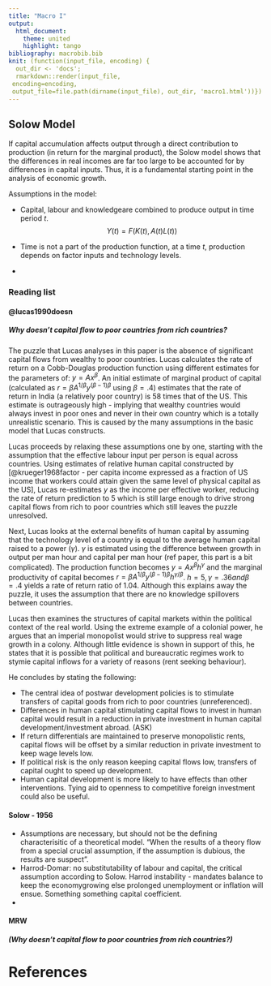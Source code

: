 ```yaml
---
title: "Macro I"
output: 
  html_document:
    theme: united
    highlight: tango
bibliography: macrobib.bib
knit: (function(input_file, encoding) {
  out_dir <- 'docs';
  rmarkdown::render(input_file,
 encoding=encoding,
 output_file=file.path(dirname(input_file), out_dir, 'macro1.html'))})
---
```


## Solow Model

If capital accumulation affects output through a direct contribution to production (in return for the marginal product), the Solow model shows that the differences in real incomes are far too large to be accounted for by differences in capital inputs. Thus, it is a fundamental starting point in the analysis of economic growth.

Assumptions in the model:  

* Capital, labour and knowledge\technology are combined to produce output in time period $t$.  
$$ Y(t)=F(K(t),A(t)L(t))$$

* Time is not a part of the production function, at a time $t$, production depends on factor inputs and technology levels.  
* 

### Reading list {.tabset}
#### @lucas1990doesn

##### Why doesn't capital flow to poor countries from rich countries?

The puzzle that Lucas analyses in this paper is the absence of significant capital flows from wealthy to poor countries. Lucas calculates the rate of return on a Cobb-Douglas production function using different estimates for the parameters of: $y = Ax^{ \beta}$. An initial estimate of marginal product of capital (calculated as $r = \beta A^{1/\beta}y^{(\beta - 1){\beta}}$ using $\beta =.4$) estimates that the rate of return in India (a relatively poor country) is 58 times that of the US. This estimate is outrageously high - implying that wealthy countries would always invest in poor ones and never in their own country which is a totally unrealistic scenario. This is caused by the many assumptions in the basic model that Lucas constructs. 

Lucas proceeds by relaxing these assumptions one by one, starting with the assumption that the effective labour input per person is equal across countries. Using estimates of relative human capital constructed by [@krueger1968factor - per capita income expressed as a fraction of US income that workers could attain given the same level of physical capital as the US], Lucas re-estimates $y$ as the income per effective worker, reducing the rate of return prediction to 5 which is still large enough to drive strong capital flows from rich to poor countries which still leaves the puzzle unresolved. 

Next, Lucas looks at the external benefits of human capital by assuming that the technology level of a country is equal to the average human capital raised to a power ($\gamma$). $\gamma$ is estimated using the difference between growth in output per man hour and capital per man hour (ref paper, this part is a bit complicated). The production function becomes $y = Ax^{ \beta}h^{\gamma}$ and the marginal productivity of capital becomes $r = \beta A^{1/\beta}y^{(\beta - 1){\beta}} h^{\gamma/\beta}$. $h = 5, \gamma = .36 and \beta = .4$ yields a rate of return ratio of 1.04. Although this explains away the puzzle, it uses the assumption that there are no knowledge spillovers between countries. 

Lucas then examines the structures of capital markets within the political context of the real world. Using the extreme example of a colonial power, he argues that an imperial monopolist would strive to suppress real wage growth in a colony. Although little evidence is shown in support of this, he states that it is possible that political and bureaucratic regimes work to stymie capital inflows for a variety of reasons (rent seeking behaviour).

He concludes by stating the following:

* The central idea of postwar development policies is to stimulate transfers of capital goods from rich to poor countries (unreferenced).
* Differences in human capital stimulating capital flows to invest in human capital would result in a reduction in private investment in human capital development/investment abroad. (ASK)
* If return differentials are maintained to preserve monopolistic rents, capital flows will be offset by a similar reduction in private investment to keep wage levels low.
* If political risk is the only reason keeping capital flows low, transfers of capital ought to speed up development.
* Human capital development is more likely to have effects than other interventions. Tying aid to openness to competitive foreign investment could also be useful.

#### Solow - 1956

* Assumptions are necessary, but should not be the defining characterisitic of a theoretical model. "When the results of a theory flow from a special crucial assumption, if the assumption is dubious, the results are suspect". 
* Harrod-Domar: no substitutability of labour and capital, the critical assumption according to Solow. Harrod instability - mandates balance to keep the economygrowing else prolonged unemployment or inflation will ensue. Something something capital coefficient.
* 

#### MRW

##### (Why doesn't capital flow to poor countries from rich countries?)

# References